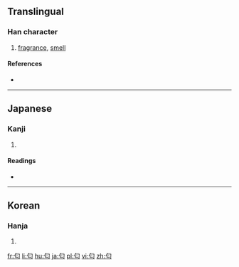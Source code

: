 ==Translingual==

===Han character===
{{Han char|rn=20|rad=勹|as=02|sn=4|four=|canj=心心 (PP), X心心 (XPP)|ids=⿹勹匕}}

# [[fragrance]], [[smell]]

====References====
* {{Han ref|kx=0150.241|dkj=02503|dj=0339.160|hdz=10256.021|uh=5302|ud=21250}}

----

==Japanese==

===Kanji===
{{ja-kanji|grade=|rs=勹02}}

# {{defn|lang=ja|sort=勹02}}

====Readings====
* {{ja-readings|on=|kun=[[におう]] (niou), [[におい]] (nioi)}}

----

==Korean==

===Hanja===
{{ko-hanja|hangeul=[[내]]|rv=nae|mr=nae}}

# {{defn|lang=ko|sort=勹02}}

[[fr:匂]]
[[li:匂]]
[[hu:匂]]
[[ja:匂]]
[[pl:匂]]
[[vi:匂]]
[[zh:匂]]
